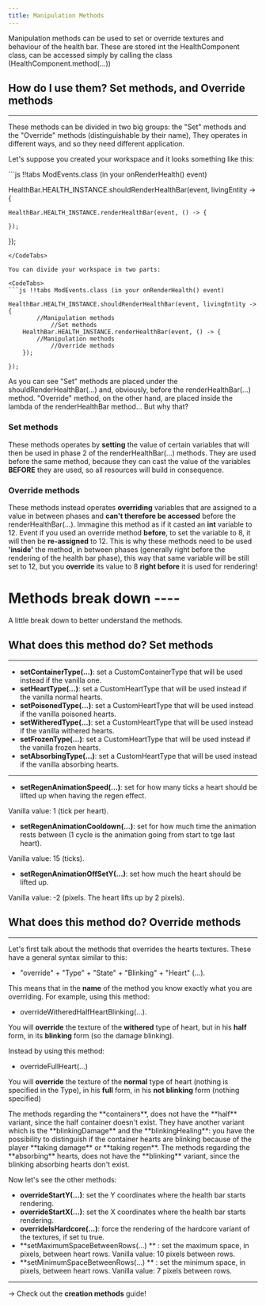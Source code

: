 ```yaml
---
title: Manipulation Methods
---
```


Manipulation methods can be used to set or override textures and behaviour of the health bar. These are stored
int the HealthComponent class, can be accessed simply by calling the class (HealthComponent.method(...))

## How do I use them? **Set methods, and Override methods**
----

These methods can be divided in two big groups: the "Set" methods and the "Override" methods (distinguishable by their name), They operates in different
ways, and so they need different application.

Let's suppose you created your workspace and it looks something like this:

<CodeTabs>
```js !!tabs ModEvents.class (in your onRenderHealth() event)

HealthBar.HEALTH_INSTANCE.shouldRenderHealthBar(event, livingEntity -> {

    HealthBar.HEALTH_INSTANCE.renderHealthBar(event, () -> {

    });

});
```
</CodeTabs>

You can divide your workspace in two parts:

<CodeTabs>
```js !!tabs ModEvents.class (in your onRenderHealth() event)

HealthBar.HEALTH_INSTANCE.shouldRenderHealthBar(event, livingEntity -> {
        //Manipulation methods
            //Set methods
    HealthBar.HEALTH_INSTANCE.renderHealthBar(event, () -> {
        //Manipulation methods
            //Override methods
    });

});
```
</CodeTabs>

As you can see "Set" methods are placed under the shouldRenderHealthBar(...) and, obviously, before the renderHealthBar(...) method. "Override" method,
on the other hand, are placed inside the lambda of the renderHealthBar method...
But why that?

### Set methods
These methods operates by **setting** the value of certain variables that will then be used in phase 2 of the renderHealthBar(...) methods.
They are used before the same method, because they can cast the value of the variables **BEFORE** they are used, so all resources will build in consequence.

### Override methods
These methods instead operates **overriding** variables that are assigned to a value in between phases and **can't therefore
be accessed** before the renderHealthBar(...).
Immagine this method as if it casted an **int** variable to 12. Event if you used an override method **before**,
to set the variable to 8, it will then be **re-assigned** to 12. This is why these methods need to be used **'inside'**
the method, in between phases (generally right before the rendering of the health bar phase),
this way that same variable will be still set to 12, but you **override** its value to 8 **right before** it is used for rendering!


# Methods break down ----
A little break down to better understand the methods.

## What does this method do? **Set methods**
----

- **setContainerType(...)**: set a CustomContainerType that will be used instead if the vanilla one.
- **setHeartType(...)**: set a CustomHeartType that will be used instead if the vanilla normal hearts.
- **setPoisonedType(...)**: set a CustomHeartType that will be used instead if the vanilla poisoned hearts.
- **setWitheredType(...)**: set a CustomHeartType that will be used instead if the vanilla withered hearts.
- **setFrozenType(...)**: set a CustomHeartType that will be used instead if the vanilla frozen hearts.
- **setAbsorbingType(...)**: set a CustomHeartType that will be used instead if the vanilla absorbing hearts.

----

- **setRegenAnimationSpeed(...)**: set for how many ticks a heart should be lifted up when having the regen effect.

Vanilla value: 1 (tick per heart).
- **setRegenAnimationCooldown(...)**: set for how much time the animation rests between (1 cycle is the animation going from start to tge last heart).

Vanilla value: 15 (ticks).
- **setRegenAnimationOffSetY(...)**: set how much the heart should be lifted up.

Vanilla value: -2 (pixels. The heart lifts up by 2 pixels).

## What does this method do? **Override methods**
----

Let's first talk about the methods that overrides the hearts textures. These have a general syntax similar to this:

- "override" + "Type" + "State" + "Blinking" +  "Heart" (...).

This means that in the **name** of the method you know exactly what you are overriding. For example, using this method:

- overrideWitheredHalfHeartBlinking(...).

You will **override** the texture of the **withered** type of heart, but in his **half** form, in its **blinking** form (so the damage blinking).

Instead by using this method:

- overrideFullHeart(...)

You will **override** the texture of the **normal** type of heart (nothing is specified in the Type), in his **full** form, in his **not blinking** form (nothing specified)

<Callout variant="info">
    The methods regarding the **containers**, does not have the **half** variant, since the half container doesn't exist.
    They have another variant which is the **blinkingDamage** and the **blinkingHealing**: you have the possibility to distinguish if the container hearts are blinking
    because of the player **taking damage** or **taking regen**.
</Callout>

<Callout variant="warning">
    The methods regarding the **absorbing** hearts, does not have the **blinking** variant, since the blinking absorbing hearts don't exist.
</Callout>

Now let's see the other methods:

- **overrideStartY(...)**: set the Y coordinates where the health bar starts rendering.
- **overrideStartX(...)**: set the X coordinates where the health bar starts rendering.
- **overrideIsHardcore(...)**: force the rendering of the hardcore variant of the textures, if set tu true.
- **setMaximumSpaceBetweenRows(...) ** : set the maximum space, in pixels, between heart rows.
Vanilla value: 10 pixels between rows.
- **setMinimumSpaceBetweenRows(...) ** : set the minimum space, in pixels, between heart rows.
Vanilla value: 7 pixels between rows.

----

 -> Check out the **creation methods** guide!